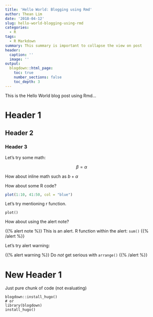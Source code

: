 ```yaml
---
title: 'Hello World: Blogging using Rmd'
author: Thean Lim
date: '2018-04-12'
slug: hello-world-blogging-using-rmd
categories:
  - R
tags:
  - R Markdown
summary: This summary is important to collapse the view on post
header:
  caption: ''
  image: ''
output:
  blogdown::html_page:
    toc: true
    number_sections: false
    toc_depth: 3
---
```


This is the Hello World blog post using Rmd...

# Header 1

## Header 2

### Header 3

Let's try some math:

$$\beta = \alpha$$

How about inline math such as $b + \alpha$

How about some R code?

```r
plot(1:10, 41:50, col = "blue")
```

Let's try mentioning r function.  

`plot()`

How about using the alert note?

{{% alert note %}}
This is an alert. R function within the alert: `sum()`
{{% /alert %}}

Let's try alert warning:


{{% alert warning %}}
Do *not* get serious with `arrange()`
{{% /alert %}}

# New Header 1
Just pure chunk of code (not evaluating)

```
blogdown::install_hugo()
# or
library(blogdown)
install_hugo()
```